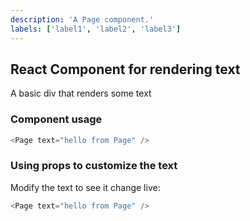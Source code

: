 ```yaml
---
description: 'A Page component.'
labels: ['label1', 'label2', 'label3']
---
```



## React Component for rendering text

A basic div that renders some text

### Component usage
```js
<Page text="hello from Page" />
```

### Using props to customize the text

Modify the text to see it change live:
```js live
<Page text="hello from Page" />
```
